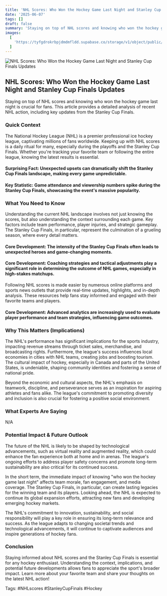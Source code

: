 ```yaml
---
title: 'NHL Scores: Who Won the Hockey Game Last Night and Stanley Cup Finals Updates'
date: '2025-06-07'
tags: []
draft: false
summary: 'Staying on top of NHL scores and knowing who won the hockey game last night is crucial for fans. This article provides a detailed analysis of recent NHL action, including key updates from the Stanley Cup Finals.'
images:
  [
    'https://tyfgdrokrbpjdmdmfldd.supabase.co/storage/v1/object/public/image/2025-06-07-07-54-08-214-04-00.jpg',
  ]
---
```


![NHL Scores: Who Won the Hockey Game Last Night and Stanley Cup Finals Updates](https://tyfgdrokrbpjdmdmfldd.supabase.co/storage/v1/object/public/image/2025-06-07-07-54-08-214-04-00.jpg)

## NHL Scores: Who Won the Hockey Game Last Night and Stanley Cup Finals Updates

Staying on top of NHL scores and knowing who won the hockey game last night is crucial for fans. This article provides a detailed analysis of recent NHL action, including key updates from the Stanley Cup Finals.

### Quick Context

The National Hockey League (NHL) is a premier professional ice hockey league, captivating millions of fans worldwide. Keeping up with NHL scores is a daily ritual for many, especially during the playoffs and the Stanley Cup Finals. Whether you're tracking your favorite team or following the entire league, knowing the latest results is essential.

#### Surprising Fact: Unexpected upsets can dramatically shift the Stanley Cup Finals landscape, making every game unpredictable.

#### Key Statistic: Game attendance and viewership numbers spike during the Stanley Cup Finals, showcasing the event's massive popularity.

### What You Need to Know

Understanding the current NHL landscape involves not just knowing the scores, but also understanding the context surrounding each game. Key factors include team performance, player injuries, and strategic gameplay. The Stanley Cup Finals, in particular, represent the culmination of a grueling season, where every detail matters.

#### Core Development: The intensity of the Stanley Cup Finals often leads to unexpected heroes and game-changing moments.

#### Core Development: Coaching strategies and tactical adjustments play a significant role in determining the outcome of NHL games, especially in high-stakes matchups.

Following NHL scores is made easier by numerous online platforms and sports news outlets that provide real-time updates, highlights, and in-depth analysis. These resources help fans stay informed and engaged with their favorite teams and players.

#### Core Development: Advanced analytics are increasingly used to evaluate player performance and team strategies, influencing game outcomes.

### Why This Matters (Implications)

The NHL's performance has significant implications for the sports industry, impacting revenue streams through ticket sales, merchandise, and broadcasting rights. Furthermore, the league's success influences local economies in cities with NHL teams, creating jobs and boosting tourism. The cultural impact of hockey, especially in Canada and parts of the United States, is undeniable, shaping community identities and fostering a sense of national pride.

Beyond the economic and cultural aspects, the NHL's emphasis on teamwork, discipline, and perseverance serves as an inspiration for aspiring athletes and fans alike. The league's commitment to promoting diversity and inclusion is also crucial for fostering a positive social environment.

### What Experts Are Saying

N/A

### Potential Impact & Future Outlook

The future of the NHL is likely to be shaped by technological advancements, such as virtual reality and augmented reality, which could enhance the fan experience both at home and in arenas. The league's ongoing efforts to address player safety concerns and promote long-term sustainability are also critical for its continued success.

In the short term, the immediate impact of knowing "who won the hockey game last night" affects team morale, fan engagement, and media coverage. The Stanley Cup Finals, in particular, can create lasting legacies for the winning team and its players. Looking ahead, the NHL is expected to continue its global expansion efforts, attracting new fans and developing emerging hockey markets.

The NHL's commitment to innovation, sustainability, and social responsibility will play a key role in ensuring its long-term relevance and success. As the league adapts to changing societal trends and technological advancements, it will continue to captivate audiences and inspire generations of hockey fans.

### Conclusion

Staying informed about NHL scores and the Stanley Cup Finals is essential for any hockey enthusiast. Understanding the context, implications, and potential future developments allows fans to appreciate the sport's broader impact. Learn more about your favorite team and share your thoughts on the latest NHL action!

Tags: #NHLscores #StanleyCupFinals #Hockey
